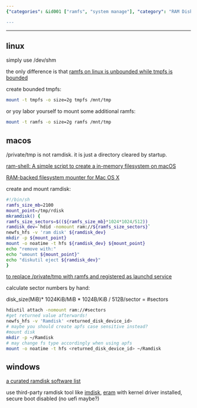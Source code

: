 ```yaml
---
{"categories": &id001 ["ramfs", "system manage"], "category": "RAM Disk", "date": "2022-08-11 11:28:39", "description": "This article offers step-by-step instructions on how to create and mount a RAM disk on different operating systems such as Linux, macOS, and Windows. It covers various methods including the use of imdisk and eram tools.", "tags": *id001, "title": "Ramfs On Macos, Linux And Windows"}

---
```


------

## linux

simply use /dev/shm

the only difference is that [ramfs on linux is unbounded while tmpfs is bounded](https://linuxhint.com/create-ramdisk-linux/)

create bounded tmpfs:

```bash
mount -t tmpfs -o size=2g tmpfs /mnt/tmp

```

or yoy labor yourself to mount some additional ramfs:

```bash
mount -t ramfs -o size=2g ramfs /mnt/tmp

```

## macos

/private/tmp is not ramdisk. it is just a directory cleared by startup.

[ram-shell: A simple script to create a in-memory filesystem on macOS](https://github.com/KizzyCode/ramfs-shell)

[RAM-backed filesystem mounter for Mac OS X](https://github.com/srcshelton/ramfs#:~:text=A%20memory-backed%20filesystem%20mounter%20for%20Mac%20OS%20X,not%20survive%20a%20reboot%20or%20even%20being%20unmounted.)

create and mount ramdisk:

```bash
#!/bin/sh
ramfs_size_mb=2100
mount_point=/tmp/rdisk
mkramdisk() {
ramfs_size_sectors=$((${ramfs_size_mb}*1024*1024/512))
ramdisk_dev=`hdid -nomount ram://${ramfs_size_sectors}`
newfs_hfs -v 'ram disk' ${ramdisk_dev}
mkdir -p ${mount_point}
mount -o noatime -t hfs ${ramdisk_dev} ${mount_point}
echo "remove with:"
echo "umount ${mount_point}"
echo "diskutil eject ${ramdisk_dev}"
}

```

[to replace /private/tmp with ramfs and registered as launchd service](https://www.cnblogs.com/emitial/p/ramfs-on-mac.html)

calculate sector numbers by hand:

disk_size(MiB)* 1024KiB/MiB * 1024B/KiB / 512B/sector = #sectors

```bash
hdiutil attach -nomount ram://#sectors
#get returned value afterwards!
newfs_hfs -v 'Ramdisk' <returned_disk_device_id>
# maybe you should create apfs case sensitive instead?
#mount disk
mkdir -p ~/Ramdisk
# may change fs type accordingly when using apfs
mount -o noatime -t hfs <returned_disk_device_id> ~/Ramdisk

```

## windows

[a curated ramdisk software list](https://www.geckoandfly.com/21507/ramdisk-virtual-disk-memory/#:~:text=RAMDisk%20is%20a%20program%20that%20takes%20a%20portion,default%20‘ReadyBoost’%20found%20in%20Microsoft%20Windows%20operating%20system.)

use third-party ramdisk tool like [imdisk](https://sourceforge.net/projects/imdisk-toolkit/), [eram](https://github.com/Zero3K/ERAM) with kernel driver installed, secure boot disabled (no uefi maybe?)

